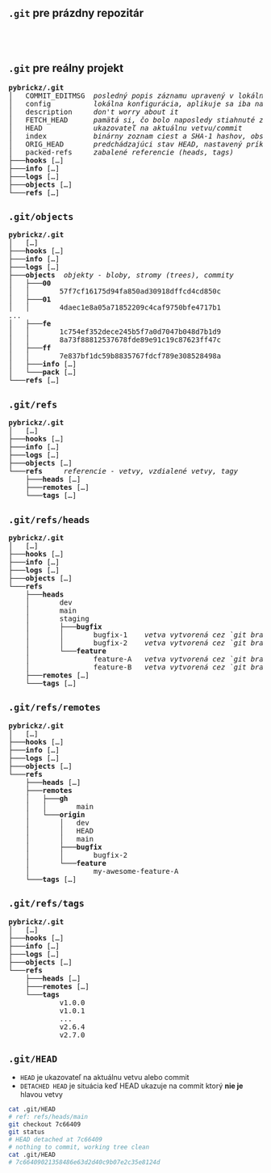 ## `.git` pre prázdny repozitár {#git-dir-empty}

## &nbsp; {#git-log-pybrickz background-image="./assets/img/pybrickz-nicelog-2023-10-17-10-30.png" background-position="left"} 

## `.git` pre reálny projekt {#git-dir-real-1}

<pre class="tree">
<b>pybrickz/.git</b>
│   COMMIT_EDITMSG  <i>posledný popis záznamu upravený v lokálnom repozitári</i>
│   config          <i>lokálna konfigurácia, aplikuje sa iba na tento repozitár</i>
│   description     <i>don't worry about it</i>
│   FETCH_HEAD      <i>pamätá si, čo bolo naposledy stiahnuté zo vzdialeného repozitára</i>
│   HEAD            <i>ukazovateľ na aktuálnu vetvu/commit</i>
│   index           <i>binárny zoznam ciest a SHA-1 hashov, obsah zobraz cez `git ls-files --stage`</i>
│   ORIG_HEAD       <i>predchádzajúci stav HEAD, nastavený príkazmi s potenciálne nebezpečným správaním</i>
│   packed-refs     <i>zabalené referencie (heads, tags)</i>
├───<b>hooks</b> […]
├───<b>info</b> […]
├───<b>logs</b> […]
├───<b>objects</b> […]
└───<b>refs</b> […]
</pre>

## `.git/objects` {#git-dir-real-2}

<pre class="tree">
<b>pybrickz/.git</b>
│   […]
├───<b>hooks</b> […]
├───<b>info</b> […]
├───<b>logs</b> […]
├───<b>objects</b>  <i>objekty - bloby, stromy (trees), commity</i>
│   ├───<b>00</b>
│   │       57f7cf16175d94fa850ad30918dffcd4cd850c
│   ├───<b>01</b>
│   │       4daec1e8a05a71852209c4caf9750bfe4717b1
...
│   ├───<b>fe</b>
│   │       1c754ef352dece245b5f7a0d7047b048d7b1d9
│   │       8a73f88812537678fde89e91c19c87623ff47c
│   ├───<b>ff</b>
│   │       7e837bf1dc59b8835767fdcf789e308528498a
│   ├───<b>info</b> […]
│   └───<b>pack</b> […]
└───<b>refs</b> […]
</pre>

## `.git/refs` {#git-dir-real-3}

<pre class="tree">
<b>pybrickz/.git</b>
│   […]
├───<b>hooks</b> […]
├───<b>info</b> […]
├───<b>logs</b> […]
├───<b>objects</b> […]
└───<b>refs</b>     <i>referencie - vetvy, vzdialené vetvy, tagy</i>
    ├───<b>heads</b> […]
    ├───<b>remotes</b> […]
    └───<b>tags</b> […]
</pre>

## `.git/refs/heads` {#git-dir-real-4}

<pre class="tree">
<b>pybrickz/.git</b>
│   […]
├───<b>hooks</b> […]
├───<b>info</b> […]
├───<b>logs</b> […]
├───<b>objects</b> […]
└───<b>refs</b>
    ├───<b>heads</b>
    │       dev
    │       main
    │       staging
    │       ├───<b>bugfix</b>
    │       │       bugfix-1    <i>vetva vytvorená cez `git branch bugfix/bugfix-1`</i>
    │       │       bugfix-2    <i>vetva vytvorená cez `git branch bugfix/bugfix-2`</i>
    │       └───<b>feature</b>
    │               feature-A   <i>vetva vytvorená cez `git branch feature/feature-A`</i>
    │               feature-B   <i>vetva vytvorená cez `git branch feature/feature-B`</i>
    ├───<b>remotes</b> […]
    └───<b>tags</b> […]
</pre>

## `.git/refs/remotes` {#git-dir-real-5}

<pre class="tree">
<b>pybrickz/.git</b>
│   […]
├───<b>hooks</b> […]
├───<b>info</b> […]
├───<b>logs</b> […]
├───<b>objects</b> […]
└───<b>refs</b>
    ├───<b>heads</b> […]
    ├───<b>remotes</b>
    │   ├───<b>gh</b>
    │   │       main
    │   └───<b>origin</b>
    │       │   dev
    │       │   HEAD
    │       │   main
    │       ├───<b>bugfix</b>
    │       │       bugfix-2
    │       └───<b>feature</b>
    │               my-awesome-feature-A
    └───<b>tags</b> […]
</pre>

## `.git/refs/tags` {#git-dir-real-6}

<pre class="tree">
<b>pybrickz/.git</b>
│   […]
├───<b>hooks</b> […]
├───<b>info</b> […]
├───<b>logs</b> […]
├───<b>objects</b> […]
└───<b>refs</b>
    ├───<b>heads</b> […]
    ├───<b>remotes</b> […]
    └───<b>tags</b>
            v1.0.0
            v1.0.1
            ...
            v2.6.4
            v2.7.0
</pre>

## `.git/HEAD`

- `HEAD` je ukazovateľ na aktuálnu vetvu alebo commit
- `DETACHED HEAD` je situácia keď HEAD ukazuje na commit ktorý **nie je** hlavou vetvy 

```bash
cat .git/HEAD
# ref: refs/heads/main
git checkout 7c66409
git status
# HEAD detached at 7c66409
# nothing to commit, working tree clean
cat .git/HEAD
# 7c66409021358486e63d2d40c9b07e2c35e8124d
```